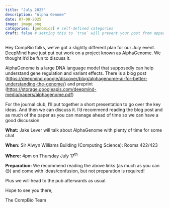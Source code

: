 ```yaml
---
title: "July 2025"
description: "Alpha Genome"
date: 07-00-2025
image: image.png
categories: [genomics] # self-defined categories
draft: false # setting this to `true` will prevent your post from appearing on your listing page until you're ready!
---
```


Hey CompBio folks, we’ve got a slightly different plan for our July event. DeepMind have just put out work on a project known as AlphaGenome. We thought it’d be fun to discuss it.

AlphaGenome is a large DNA language model that supposedly can help understand gene regulation and variant effects. There is a blog post ([https://deepmind.google/discover/blog/alphagenome-ai-for-better-understanding-the-genome/](https://eur03.safelinks.protection.outlook.com/?url=https%3A%2F%2Fdeepmind.google%2Fdiscover%2Fblog%2Falphagenome-ai-for-better-understanding-the-genome%2F&data=05%7C02%7CLucas.Farndale%40glasgow.ac.uk%7C0ba57007a5784a130f1f08ddb4d37805%7C6e725c29763a4f5081f22e254f0133c8%7C1%7C0%7C638865542527908930%7CUnknown%7CTWFpbGZsb3d8eyJFbXB0eU1hcGkiOnRydWUsIlYiOiIwLjAuMDAwMCIsIlAiOiJXaW4zMiIsIkFOIjoiTWFpbCIsIldUIjoyfQ%3D%3D%7C0%7C%7C%7C&sdata=qu27BNvfy%2B%2BDPMk%2FyT77L5WlX2uGbbDZTbWTMULGntk%3D&reserved=0 "Original URL: https://deepmind.google/discover/blog/alphagenome-ai-for-better-understanding-the-genome/. Click or tap if you trust this link.")) and preprint ([https://storage.googleapis.com/deepmind-media/papers/alphagenome.pdf](https://eur03.safelinks.protection.outlook.com/?url=https%3A%2F%2Fstorage.googleapis.com%2Fdeepmind-media%2Fpapers%2Falphagenome.pdf&data=05%7C02%7CLucas.Farndale%40glasgow.ac.uk%7C0ba57007a5784a130f1f08ddb4d37805%7C6e725c29763a4f5081f22e254f0133c8%7C1%7C0%7C638865542527923806%7CUnknown%7CTWFpbGZsb3d8eyJFbXB0eU1hcGkiOnRydWUsIlYiOiIwLjAuMDAwMCIsIlAiOiJXaW4zMiIsIkFOIjoiTWFpbCIsIldUIjoyfQ%3D%3D%7C0%7C%7C%7C&sdata=99ZWyRVT26IeaLDZoIXey5Hq91ByatnxdiYi%2BpkVb%2FM%3D&reserved=0 "Original URL: https://storage.googleapis.com/deepmind-media/papers/alphagenome.pdf. Click or tap if you trust this link."))

For the journal club, I’ll put together a short presentation to go over the key ideas. And then we can discuss it. I’d recommend reading the blog post and as much of the paper as you can manage ahead of time so we can have a good discussion.

**What:** Jake Lever will talk about AlphaGenome with plenty of time for some chat

**When:** Sir Alwyn Williams Building (Computing Science): Rooms 422/423

**Where:** 4pm on Thursday July 17^th^

**Preparation:** We recommend reading the above links (as much as you can 😊) and come with ideas/confusion, but not preparation is required!

Plus we will head to the pub afterwards as usual.

Hope to see you there,

The CompBio Team
